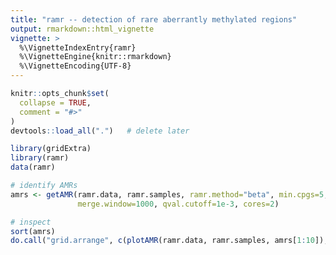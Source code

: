 ```yaml
---
title: "ramr -- detection of rare aberrantly methylated regions"
output: rmarkdown::html_vignette
vignette: >
  %\VignetteIndexEntry{ramr}
  %\VignetteEngine{knitr::rmarkdown}
  %\VignetteEncoding{UTF-8}
---
```


```r
knitr::opts_chunk$set(
  collapse = TRUE,
  comment = "#>"
)
devtools::load_all(".")   # delete later
```

```r
library(gridExtra)
library(ramr)
data(ramr)
```

```r
# identify AMRs
amrs <- getAMR(ramr.data, ramr.samples, ramr.method="beta", min.cpgs=5,
               merge.window=1000, qval.cutoff=1e-3, cores=2)

# inspect
sort(amrs)
do.call("grid.arrange", c(plotAMR(ramr.data, ramr.samples, amrs[1:10]), ncol=2))

```

